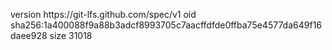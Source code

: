 version https://git-lfs.github.com/spec/v1
oid sha256:1a400088f9a88b3adcf8993705c7aacffdfde0ffba75e4577da649f16daee928
size 31018

